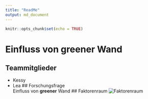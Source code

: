 ```yaml
---
title: "ReadMe"
output: md_document
---
```


```r
knitr::opts_chunk$set(echo = TRUE)
```

# Einfluss von greener Wand 
## Teammitglieder
* Kessy
* Lea
## Forschungsfrage  
Einfluss von **greener** Wand
## Faktorenraum 
![Faktorenraum](ReadMe_grünewand_files/figure-markdown_strict/Faktorenraum_drawio.png)




